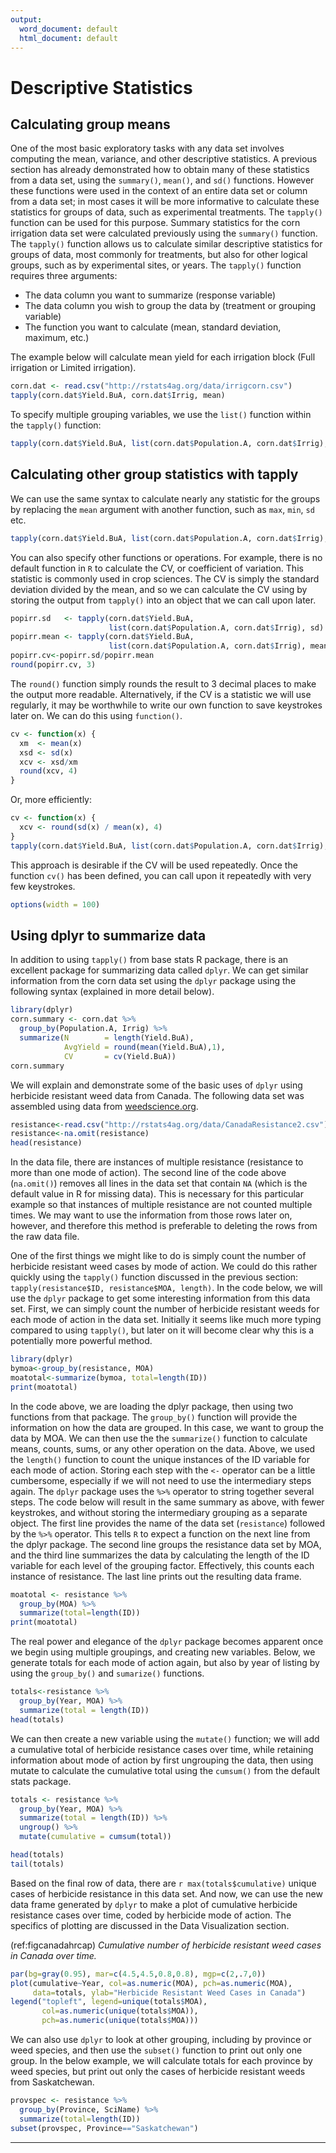 ---
output:
  word_document: default
  html_document: default
---
# Descriptive Statistics

## Calculating group means

One of the most basic exploratory tasks with any data set involves computing the mean, variance, and other descriptive statistics. A previous section has already demonstrated how to obtain many of these statistics from a data set, using the `summary()`, `mean()`, and `sd()` functions. However these functions were used in the context of an entire data set or column from a data set; in most cases it will be more informative to calculate these statistics for groups of data, such as experimental treatments. The `tapply()` function can be used for this purpose. Summary statistics for the corn irrigation data set were calculated previously using the `summary()` function. The `tapply()` function allows us to calculate similar descriptive statistics for groups of data, most commonly for treatments, but also for other logical groups, such as by experimental sites, or years. The `tapply()` function requires three arguments: 

- The data column you want to summarize (response variable)
- The data column you wish to group the data by (treatment or grouping variable)
- The function you want to calculate (mean, standard deviation, maximum, etc.)

The example below will calculate mean yield for each irrigation block (Full irrigation or Limited irrigation). 
```{r}
corn.dat <- read.csv("http://rstats4ag.org/data/irrigcorn.csv")
tapply(corn.dat$Yield.BuA, corn.dat$Irrig, mean)
```
To specify multiple grouping variables, we use the `list()` function within the `tapply()` function:
```{r}
tapply(corn.dat$Yield.BuA, list(corn.dat$Population.A, corn.dat$Irrig), mean)
```

## Calculating other group statistics with tapply

We can use the same syntax to calculate nearly any statistic for the groups by replacing the `mean` argument with another function, such as `max`, `min`, `sd` etc. 
```{r}
tapply(corn.dat$Yield.BuA, list(corn.dat$Population.A, corn.dat$Irrig), median)
```
You can also specify other functions or operations. For example, there is no default function in `R` to calculate the CV, or coefficient of variation. This statistic is commonly used in crop sciences. The CV is simply the standard deviation divided by the mean, and so we can calculate the CV using by storing the output from `tapply()` into an object that we can call upon later.
```{r}
popirr.sd   <- tapply(corn.dat$Yield.BuA, 
                      list(corn.dat$Population.A, corn.dat$Irrig), sd)
popirr.mean <- tapply(corn.dat$Yield.BuA, 
                      list(corn.dat$Population.A, corn.dat$Irrig), mean)
popirr.cv<-popirr.sd/popirr.mean
round(popirr.cv, 3)
```
The `round()` function simply rounds the result to 3 decimal places to make the output more readable. Alternatively, if the CV is a statistic we will use regularly, it may be worthwhile to write our own function to save keystrokes later on. We can do this using `function()`.
```{r}
cv <- function(x) {
  xm  <- mean(x)
  xsd <- sd(x)
  xcv <- xsd/xm
  round(xcv, 4)
}
```
Or, more efficiently:
```{r}
cv <- function(x) {
  xcv <- round(sd(x) / mean(x), 4)
}
tapply(corn.dat$Yield.BuA, list(corn.dat$Population.A, corn.dat$Irrig), cv)
```
This approach is desirable if the CV will be used repeatedly. Once the function `cv()` has been defined, you can call upon it repeatedly with very few keystrokes.

```{r set-options, echo=FALSE, cache=FALSE}
options(width = 100)
```

## Using dplyr to summarize data

In addition to using `tapply()` from base stats R package, there is an excellent package for summarizing data called `dplyr`. We can get similar information from the corn data set using the `dplyr` package using the following syntax (explained in more detail below).
```{r, message=FALSE }
library(dplyr)
corn.summary <- corn.dat %>%
  group_by(Population.A, Irrig) %>%
  summarize(N        = length(Yield.BuA),
            AvgYield = round(mean(Yield.BuA),1),
            CV       = cv(Yield.BuA))
corn.summary            
```

We will explain and demonstrate some of the basic uses of `dplyr` using herbicide resistant weed data from Canada. The following data set was assembled using data from [weedscience.org](http://www.weedscience.org).

```{r, options(width=200)}
resistance<-read.csv("http://rstats4ag.org/data/CanadaResistance2.csv")
resistance<-na.omit(resistance)
head(resistance)
```

In the data file, there are instances of multiple resistance (resistance to more than one mode of action).
The second line of the code above (`na.omit()`) removes all lines in the data set that contain `NA` (which is the default value in R for missing data). This is necessary for this particular example so that instances of multiple resistance are not counted multiple times. We may want to use the information from those rows later on, however, and therefore this method is preferable to deleting the rows from the raw data file.

One of the first things we might like to do is simply count the number of herbicide resistant weed cases by mode of action. We could do this rather quickly using the `tapply()` function discussed in the previous section: `tapply(resistance$ID, resistance$MOA, length)`. In the code below, we will use the `dplyr` package to get some interesting information from this data set. First, we can simply count the number of herbicide resistant weeds for each mode of action in the data set. Initially it seems like much more typing compared to using `tapply()`, but later on it will become clear why this is a potentially more powerful method.

```{r, message=FALSE, results='hide'}
library(dplyr)
bymoa<-group_by(resistance, MOA)
moatotal<-summarize(bymoa, total=length(ID))
print(moatotal)
```
In the code above, we are loading the dplyr package, then using two functions from that package. The `group_by()` function will provide the information on how the data are grouped. In this case, we want to group the data by MOA. We can then use the the `summarize()` function to calculate means, counts, sums, or any other operation on the data. Above, we used the `length()` function to count the unique instances of the ID variable for each mode of action. Storing each step with the `<-` operator can be a little cumbersome, especially if we will not need to use the intermediary steps again. The `dplyr` package uses the `%>%` operator to string together several steps. The code below will result in the same summary as above, with fewer keystrokes, and without storing the intermediary grouping as a separate object. The first line provides the name of the data set (`resistance`) followed by the `%>%` operator. This tells `R` to expect a function on the next line from the dplyr package. The second line groups the resistance data set by MOA, and the third line summarizes the data by calculating the length of the ID variable for each level of the grouping factor. Effectively, this counts each instance of resistance. The last line prints out the resulting data frame.
```{r}
moatotal <- resistance %>%
  group_by(MOA) %>%
  summarize(total=length(ID))
print(moatotal)
```
The real power and elegance of the `dplyr` package becomes apparent once we begin using multiple groupings, and creating new variables. Below, we generate totals for each mode of action again, but also by year of listing by using the `group_by()` and `sumarize()` functions. 
```{r}
totals<-resistance %>%
  group_by(Year, MOA) %>%
  summarize(total = length(ID)) 
head(totals)
```
We can then create a new variable using the `mutate()` function; we will add a cumulative total of herbicide resistance cases over time, while retaining information about mode of action by first ungrouping the data, then using mutate to calculate the cumulative total using the `cumsum()` from the default stats package.
```{r}
totals <- resistance %>%
  group_by(Year, MOA) %>%
  summarize(total = length(ID)) %>%
  ungroup() %>%
  mutate(cumulative = cumsum(total))

head(totals)
tail(totals)
```

Based on the final row of data, there are `r max(totals$cumulative)` unique cases of herbicide resistance in this data set. And now, we can use the new data frame generated by `dplyr` to make a plot of cumulative herbicide resistance cases over time, coded by herbicide mode of action. The specifics of plotting are discussed in the Data Visualization section. 

(ref:figcanadahrcap) _Cumulative number of herbicide resistant weed cases in Canada over time._
```{r figcanadahr, fig.asp=1, fig.cap='(ref:figcanadahrcap)'}
par(bg=gray(0.95), mar=c(4.5,4.5,0.8,0.8), mgp=c(2,.7,0))
plot(cumulative~Year, col=as.numeric(MOA), pch=as.numeric(MOA), 
     data=totals, ylab="Herbicide Resistant Weed Cases in Canada")
legend("topleft", legend=unique(totals$MOA),
       col=as.numeric(unique(totals$MOA)), 
       pch=as.numeric(unique(totals$MOA)))
```

We can also use `dplyr` to look at other grouping, including by province or weed species, and then use the `subset()` function to print out only one group. In the below example, we will calculate totals for each province by weed species, but print out only the cases of herbicide resistant weeds from Saskatchewan.
```{r}
provspec <- resistance %>%
  group_by(Province, SciName) %>%
  summarize(total=length(ID))
subset(provspec, Province=="Saskatchewan")
```

*****

